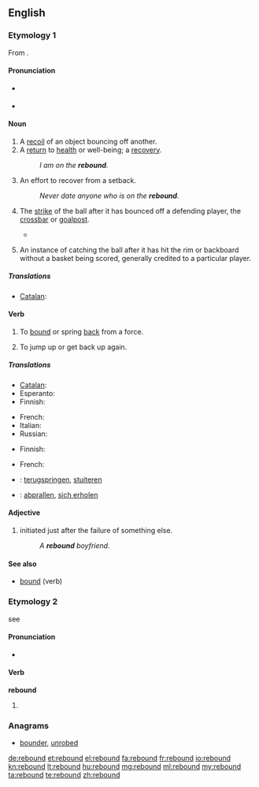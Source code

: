 ==English==

===Etymology 1===
From {{etyl|fro}} {{term|rebondir|lang=fro}}.

====Pronunciation====
* {{a|RP}} {{IPA|/ɹiˈbɑʊnd/}}
* {{a|US}} {{IPA|/ˈɹibɑʊnd/}}

====Noun====
{{en-noun}}

# A [[recoil]] of an object bouncing off another.
# A [[return]] to [[health]] or well-being; a [[recovery]].
#: ''I am on the '''rebound'''.''
# An effort to recover from a setback.
#: ''Never date anyone who is on the '''rebound'''.''
# {{sports}} The [[strike]] of the ball after it has bounced off a defending player, the [[crossbar]] or [[goalpost]].
#* {{quote-news
|year=2010
|date=December 28
|author=Kevin Darling
|title=West Brom 1 - 3 Blackburn
|work=BBC
|url=http://news.bbc.co.uk/sport1/hi/football/eng_prem/9308862.stm
|page=
|passage=The inevitable Baggies onslaught followed as substitute Simon Cox saw his strike excellently parried by keeper Bunn, with Cox heading the '''rebound''' down into the ground and agonisingly over the bar. }}
# {{basketball}} An instance of catching the ball after it has hit the rim or backboard without a basket being scored, generally credited to a particular player.

=====Translations=====
{{trans-top|return to health}}
{{trans-mid}}
{{trans-bottom}}

{{trans-top|effort to recover from a setbak}}
{{trans-mid}}
{{trans-bottom}}

{{trans-top|the strike of the ball}}
{{trans-mid}}
{{trans-bottom}}

{{trans-top|in basketball}}
* [[Catalan]]: {{t|ca|rebot|m}}
{{trans-mid}}
{{trans-bottom}}

====Verb====
{{en-verb}}

# To [[bound]] or spring [[back]] from a force.
# {{figuratively}} To jump up or get back up again.

=====Translations=====
{{trans-top|To bound or spring back from a force}}
* [[Catalan]]: {{t|ca|rebotre}}
* Esperanto: {{t-|eo|resalti|xs=Esperanto}}
* Finnish: {{t-|fi|kimmota}}
{{trans-mid}}
* French: {{t+|fr|rebondir}}
* Italian: {{t|it|rimbalzare}}
* Russian: {{t|ru|отскакивать}}
{{trans-bottom}}

{{trans-top|To jump up or get back up again}}
* Finnish: {{t-|fi|ponnahtaa}}
{{trans-mid}}
* French: {{t+|fr|rebondir}}
{{trans-bottom}}

{{trans-top|(sports) to gain possession from an errant shot}}
{{trans-mid}}
{{trans-bottom}}

{{checktrans-top}}
* {{ttbc|nl}}: [[terugspringen]], [[stuiteren]]
{{trans-mid}}
* {{ttbc|de}}: [[abprallen]], [[sich erholen]]
{{trans-bottom}}

====Adjective====
{{en-adj|-}}

# {{rfv-sense}} initiated just after the failure of something else.
#: ''A '''rebound''' boyfriend.''

====See also====
* [[bound]] (verb)

===Etymology 2===
see {{term|rebind|lang=en}}

====Pronunciation====
* {{IPA|/ˈɹibɑʊnd/}}

====Verb====
'''rebound'''

# {{past of|rebind}}

===Anagrams===
* [[bounder#English|bounder]], [[unrobed#English|unrobed]]

[[de:rebound]]
[[et:rebound]]
[[el:rebound]]
[[fa:rebound]]
[[fr:rebound]]
[[io:rebound]]
[[kn:rebound]]
[[lt:rebound]]
[[hu:rebound]]
[[mg:rebound]]
[[ml:rebound]]
[[my:rebound]]
[[ta:rebound]]
[[te:rebound]]
[[zh:rebound]]